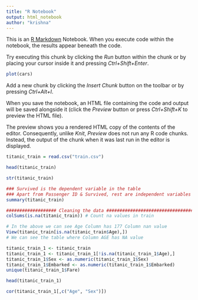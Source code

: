 ```yaml
---
title: "R Notebook"
output: html_notebook
author: "krishna"
---
```


This is an [R Markdown](http://rmarkdown.rstudio.com) Notebook. When you execute code within the notebook, the results appear beneath the code. 

Try executing this chunk by clicking the *Run* button within the chunk or by placing your cursor inside it and pressing *Ctrl+Shift+Enter*. 

```r
plot(cars)
```

Add a new chunk by clicking the *Insert Chunk* button on the toolbar or by pressing *Ctrl+Alt+I*.

When you save the notebook, an HTML file containing the code and output will be saved alongside it (click the *Preview* button or press *Ctrl+Shift+K* to preview the HTML file).

The preview shows you a rendered HTML copy of the contents of the editor. Consequently, unlike *Knit*, *Preview* does not run any R code chunks. Instead, the output of the chunk when it was last run in the editor is displayed.

```r
titanic_train = read.csv("train.csv")
```
```r
head(titanic_train)
```


```r
str(titanic_train)
```
```r
### Survived is the dependent variable in the table
### Apart from Passenger ID & Survived, rest are independent variables
summary(titanic_train)
```
```r
################### Cleaning the data #################################
colSums(is.na(titanic_train)) # Count na values in train 
```


```r
# In the above we can see Age Column has 177 Column nan value
View(titanic_train[is.na(titanic_train$Age),])
# We can see the table where Column AGE has NA value
```


```r
titanic_train_1 <- titanic_train
titanic_train_1 <- titanic_train_1[!is.na(titanic_train_1$Age),]
titanic_train_1$Sex <- as.numeric(titanic_train_1$Sex)
titanic_train_1$Embarked <- as.numeric(titanic_train_1$Embarked)
unique(titanic_train_1$Fare)
```


```r
head(titanic_train_1)
```



```r
cor(titanic_train_1[,c("Age", "Sex")])
```


```r
```


```r
```


```r
```


```r
```

